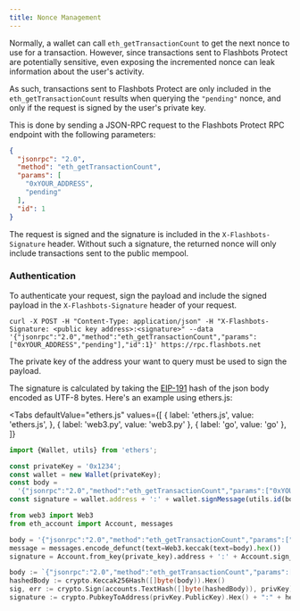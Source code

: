 ```yaml
---
title: Nonce Management
---
```



Normally, a wallet can call `eth_getTransactionCount` to get the next nonce to use for a transaction.
However, since transactions sent to Flashbots Protect are potentially sensitive, even exposing the incremented nonce can leak information about the user's activity.

As such, transactions sent to Flashbots Protect are only included in the `eth_getTransactionCount` results when querying the `"pending"` nonce, and only if the request is signed by the user's private key.

This is done by sending a JSON-RPC request to the Flashbots Protect RPC endpoint with the following parameters:

```json
{
  "jsonrpc": "2.0",
  "method": "eth_getTransactionCount",
  "params": [
    "0xYOUR_ADDRESS",
    "pending"
  ],
  "id": 1
}
```

The request is signed and the signature is included in the `X-Flashbots-Signature` header. Without such a signature, the returned nonce will only include transactions sent to the public mempool.

### Authentication

To authenticate your request, sign the payload and include the signed payload in the `X-Flashbots-Signature` header of your request.

```curl
curl -X POST -H "Content-Type: application/json" -H "X-Flashbots-Signature: <public key address>:<signature>" --data '{"jsonrpc":"2.0","method":"eth_getTransactionCount","params":["0xYOUR_ADDRESS","pending"],"id":1}' https://rpc.flashbots.net
```

The private key of the address your want to query must be used to sign the payload.

The signature is calculated by taking the [EIP-191](https://eips.ethereum.org/EIPS/eip-191) hash of the json body encoded as UTF-8 bytes. Here's an example using ethers.js:

<Tabs
defaultValue="ethers.js"
values={[
{ label: 'ethers.js', value: 'ethers.js', },
{ label: 'web3.py', value: 'web3.py' },
{ label: 'go', value: 'go' },
]}
>
<TabItem value="ethers.js">

```ts
import {Wallet, utils} from 'ethers';

const privateKey = '0x1234';
const wallet = new Wallet(privateKey);
const body =
  '{"jsonrpc":"2.0","method":"eth_getTransactionCount","params":["0xYOUR_ADDRESS","pending"],"id":1}';
const signature = wallet.address + ':' + wallet.signMessage(utils.id(body));
```

</TabItem>
<TabItem value="web3.py">

```py
from web3 import Web3
from eth_account import Account, messages

body = '{"jsonrpc":"2.0","method":"eth_getTransactionCount","params":["0xYOUR_ADDRESS","pending"],"id":1}'
message = messages.encode_defunct(text=Web3.keccak(text=body).hex())
signature = Account.from_key(private_key).address + ':' + Account.sign_message(message, private_key).signature.hex()
```

</TabItem>
<TabItem value="go">

```go
body := `{"jsonrpc":"2.0","method":"eth_getTransactionCount","params":["0xYOUR_ADDRESS","pending"],"id":1}`
hashedBody := crypto.Keccak256Hash([]byte(body)).Hex()
sig, err := crypto.Sign(accounts.TextHash([]byte(hashedBody)), privKey)
signature := crypto.PubkeyToAddress(privKey.PublicKey).Hex() + ":" + hexutil.Encode(sig)
```

</TabItem>
</Tabs>

